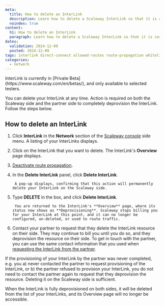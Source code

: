 ```yaml
---
meta:
  title: How to delete an InterLink
  description: Learn how to delete a Scaleway InterLink so that it is correctly deprovisioned on both the Scaleway side and the partner side. Follow our step by step guide.
  noindex: true
content:
  h1: How to delete an InterLink
  paragraph: Learn how to delete a Scaleway InterLink so that it is correctly deprovisioned on both the Scaleway side and the partner side. Follow our step by step guide.
dates:
  validation: 2024-12-09
  posted: 2024-12-09
tags: interlink direct-connect allowed-routes route-propagation whitelist range IP announcements BGP
categories:
  - network
---
```


<Message type="important">
InterLink is currently in [Private Beta](https://www.scaleway.com/en/betas/), and only available to selected testers.
</Message>

You can delete your InterLink at any time. Action is required on both the Scaleway side and the partner side to completely deprovision the InterLink. Follow the steps below.

## How to delete an InterLink

1. Click **InterLink** in the **Network** section of the [Scaleway console](https://console.scaleway.com) side menu. A listing of your InterLinks displays.

2. Click on the InterLink that you want to delete. The InterLink's **Overview** page displays.

    <Lightbox src="scaleway-interlink-overview-up.webp" alt="A screen in the Scaleway console shows an overview of an InterLink's partner, location, region, bandwidth, creation date, pairing key, and IPv4/IPv6 connectivity status. Underneath are the 'Attached VPC', 'Route propagation' and 'Tags' panels." />

3. [Deactivate route propagation](/interlink/how-to/configure-interlink/#how-to-deactivate-route-propagation).

4. In the **Delete InterLink** panel, click **Delete InterLink**. 

        A pop-up displays, confirming that this action will permanently delete your InterLink on the Scaleway side.

5. Type **DELETE** in the box, and click **Delete InterLink**.

        You are returned to the InterLink's **Overview** page, where its status now shows as **Deprovisioning**. Scaleway stops billing you for your InterLink at this point, and it can no longer be configured, un-deleted, or used to route traffic.

6. Contact your partner to request that they delete the InterLink resource on their side. They may continue to bill you until you do so, and they deprovision the resource on their side. To get in touch with the partner, you can use the same contact information that you used when [requesting the InterLink from the partner](/interlink/how-to/complete-provisioning/).

<Message type="note">
If the provisioning of your InterLink by the partner was never completed, e.g. you a) never contacted the partner to request provisioning of the InterLink, or b) the partner refused to provision your InterLink, you do not need to contact the partner again to request that they deprovision the resource. Deleting it on the Scaleway side is sufficient. 
</Message>

When the InterLink is fully deprovisioned on both sides, it will be deleted from the list of your InterLinks, and its Overview page will no longer be accessible.
